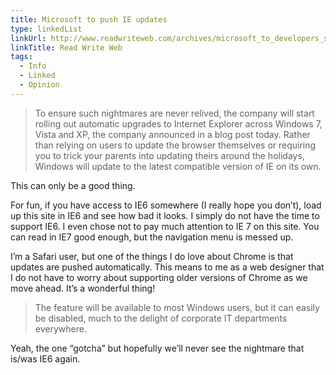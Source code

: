 ```yaml
---
title: Microsoft to push IE updates
type: linkedList
linkUrl: http://www.readwriteweb.com/archives/microsoft_to_developers_sorry_about_the_whole_ie6.php
linkTitle: Read Write Web
tags:
  - Info
  - Linked
  - Opinion
---
```


> To ensure such nightmares are never relived, the company will start rolling out automatic upgrades to Internet Explorer across Windows 7, Vista and XP, the company announced in a blog post today. Rather than relying on users to update the browser themselves or requiring you to trick your parents into updating theirs around the holidays, Windows will update to the latest compatible version of IE on its own.

This can only be a good thing.

For fun, if you have access to IE6 somewhere (I really hope you don’t), load up this site in IE6 and see how bad it looks. I simply do not have the time to support IE6. I even chose not to pay much attention to IE 7 on this site. You can read in IE7 good enough, but the navigation menu is messed up.

I’m a Safari user, but one of the things I do love about Chrome is that updates are pushed automatically. This means to me as a web designer that I do not have to worry about supporting older versions of Chrome as we move ahead. It’s a wonderful thing!

> The feature will be available to most Windows users, but it can easily be disabled, much to the delight of corporate IT departments everywhere.

Yeah, the one “gotcha” but hopefully we’ll never see the nightmare that is/was IE6 again.
